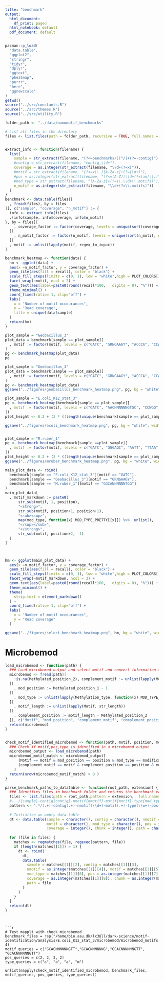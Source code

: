 ```yaml
---
title: "benchmark"
output:
  html_document:
    df_print: paged
  html_notebook: default
  pdf_document: default
---
```




```r
pacman::p_load(
  "data.table",
  "ggplot2",
  "stringr",
  "tidyr",
  "dplyr",
  "ggtext",
  "pheatmap",
  "purrr",
  "here",
  "ggnewscale"
)
getwd()
source("../src/constants.R")
source("../src/themes.R")
source("../src/utility.R")
```

```r
folder_path <- "../data/nanomotif_benchmarks"

# List all files in the directory
files <- list.files(path = folder_path, recursive = TRUE, full.names = TRUE)


extract_info <- function(filename) {
  list(
    sample = str_extract(filename, "(?<=benchmarks/)[^/]+(?=-contig)"),
    #contig = str_extract(filename, "contig_\\d+"),
    coverage = as.integer(str_extract(filename, "\\d+(?=x)")),
    #motif = str_extract(filename, "(?<=x\\.)[A-Za-z]+(?=\\d+)"),
    #pos = as.integer(str_extract(filename, "(?<=[A-Z])\\d+(?=[am]\\.)")),
    #mod_type = str_extract(filename, "[A-Za-z]+(?=\\.\\d+\\.motifs)"),
    n_motif = as.integer(str_extract(filename, "\\d+(?=\\.motifs)"))
  )
}
benchmark <- data.table(files)[
  , fread(files), by = files
][, c("sample", "coverage", "n_motif") := {
  info <- extract_info(files)
  .(info$sample, info$coverage, info$n_motif)
}, by = files][
    , coverage_factor := factor(coverage, levels = unique(sort(coverage)))
  ][
    , n_motif_factor := factor(n_motif, levels = unique(sort(n_motif, decreasing = TRUE)))
  ][
  , motif := unlist(lapply(motif, regex_to_iupac))
]
```




```r
benchmark_heatmap <- function(data) {
  hm <- ggplot(data) + 
  aes(x =n_motif_factor, y = coverage_factor) + 
  geom_tile(aes(fill = recall), color = "black") + 
  scale_fill_steps(limits = c(0, 1), low = "white",high = PLOT_COLORS[["dark_blue"]], na.value = "gray50", n.breaks = 6) +
  facet_wrap(~motif, ncol = 2) + 
  geom_text(aes(label=paste0(round(recall*100,   digits = 0), "%"))) +
  theme_minimal() +
  coord_fixed(ratio= 1, clip="off") +
  labs(
    x = "Number of motif occourances",
    y = "Read coverage",
    title = unique(data$sample)
  )
  return(hm) 
}
```

```r
plot_sample = "Geobacillus_3"
plot_data = benchmark[sample == plot_sample][
  , motif := factor(motif, levels = c("GATC", "GRNGAAGY", "ACCCA", "CCAAAT"))
]
pg <- benchmark_heatmap(plot_data)
pg
```


```r
plot_sample = "Geobacillus_3"
plot_data = benchmark[sample == plot_sample][
  , motif := factor(motif, levels = c("GATC", "GRNGAAGY", "ACCCA", "CCAAAT"))
]
pg <- benchmark_heatmap(plot_data)
ggsave("../figures/geobacillus_benchmark_heatmap.png", pg, bg = "white", width = 7, height = plot_height)

plot_sample = "E.coli_K12_stat_3"
pg <- benchmark_heatmap(benchmark[sample == plot_sample][
  , motif := factor(motif, levels = c("GATC", "AACNNNNNNGTGC", "CCWGG", "GCACNNNNNNGTT"))
])
plot_height <- 0.2 + (3 * ((length(unique(benchmark[sample == plot_sample]$motif)) - 1) %/% 2 +1))

ggsave("../figures/ecoli_benchmark_heatmap.png", pg, bg = "white", width = 7, height = plot_height)


plot_sample = "M.ruber_1"
pg <- benchmark_heatmap(benchmark[sample ==plot_sample][
  , motif := factor(motif, levels = c("GATC", "GGGAGC", "AATT", "TTAA", "CCANNNNNNTGCC", "GGCANNNNNNTGG", "CTCGAG"))
])
plot_height <- 0.2 + (3 * ((length(unique(benchmark[sample == plot_sample]$motif)) - 1) %/% 2 +1))
ggsave("../figures/mruber_benchmark_heatmap.png", pg, bg = "white", width = 7, height = plot_height)
```



```r

main_plot_data <- rbind(
  benchmark[sample == "E.coli_K12_stat_3"][motif == "GATC"],
  benchmark[sample == "Geobacillus_3"][motif == "GRNGAAGY"],
  benchmark[sample == "M.ruber_1"][motif == "GGCANNNNNNTGG"]
)
main_plot_data[
  , motif_markdown := paste0(
      str_sub(motif, 1, position),
      "<strong>",
      str_sub(motif, position+1, position+1),
      "<sub><sup>",
      map(mod_type, function(x) MOD_TYPE_PRETTY[[x]]) %>%  unlist(),
      "</sup></sub>",
      "</strong>",
      str_sub(motif, position+2, -1)
  )
]



hm <- ggplot(main_plot_data) + 
  aes(x =n_motif_factor, y = coverage_factor) + 
  geom_tile(aes(fill = recall), color = "black") + 
  scale_fill_steps(limits = c(0, 1), low = "white",high = PLOT_COLORS[["dark_blue"]], na.value = "gray50", n.breaks = 6) +
  facet_wrap(~motif_markdown, ncol = 3) + 
  geom_text(aes(label=paste0(round(recall*100,   digits = 0), "%"))) +
  theme_minimal() +
  theme(
    strip.text = element_markdown()
  ) +
  coord_fixed(ratio= 1, clip="off") +
  labs(
    x = "Number of motif occourances",
    y = "Read coverage"
  )

ggsave("../figures/select_benchmark_heatmap.png", hm, bg = "white", width = 10, height = 5)

```








# Microbemod


```r

load_microbemod <- function(path) {
  ### Load microbemod output and select motif and convert information to be compatiable with benchmark parameters
  microbemod <- fread(path)[
    !is.na(Methylated_position_2), complement_motif := unlist(lapply(Motif, reverse_complement_iupac))
  ][
    , mod_position := Methylated_position_1 - 1
  ][
    , mod_type := unlist(lapply(Methylation_type, function(x) MOD_TYPE_SINGLE[x]))
  ][
    , motif_length := unlist(lapply(Motif, str_length))
  ][
    , complement_position := motif_length - Methylated_position_2
  ][, c("Motif", "mod_position", "complement_motif", "complement_position", "mod_type")][!is.na(complement_motif)]
  return(microbemod)
}


check_motif_identified_microbemod <- function(path, motif, position, modification_type) {
  ### Check if motif,pos,type is identified in a microbemod output
  microbemod_output <- load_microbemod(path)
  microbemod_motif_match <- microbemod_output[
      (Motif == motif & mod_position == position & mod_type == modification_type) | 
      (complement_motif == motif & complement_position == position & mod_type == modification_type)
    ]
  return(nrow(microbemod_motif_match) > 0 )
}

parse_benchmark_paths_to_datatable <- function(root_path, extension) {
  ### Identifies files in benchmark folder and returns the benchmark variables matching the regex pattern
  files <- list.files(path = root_path,pattern = extension,  full.names = TRUE, recursive = TRUE, include.dirs = TRUE)
  #.../{sample}-contig{contig}-nmotif{nmotif}-motif{motif}-type{mod_type}-pos{pos}-cov{coverage}/chunk_{chunk}
  pattern <- ".*/(.+)-contig(.+)-nmotif(\\d+)-motif(.+)-type(\\w+)-pos(\\d+)-cov(\\d+)/chunk_(\\d+)"
  
  # Initialize an empty data.table
  dt <- data.table(sample = character(), contig = character(), nmotif = integer(), 
                   motif = character(), mod_type = character(), pos = integer(), 
                   coverage = integer(), chunk = integer(), path = character())
  
  for (file in files) {
    matches <- regmatches(file, regexec(pattern, file))
    if (length(matches[[1]]) > 1) {
      dt <- rbind(
        dt, 
        data.table(
          sample = matches[[1]][2], contig = matches[[1]][3], 
          nmotif = as.integer(matches[[1]][4]), motif = matches[[1]][5], 
          mod_type = matches[[1]][6], pos = as.integer(matches[[1]][7]), 
          coverage = as.integer(matches[[1]][8]), chunk = as.integer(matches[[1]][9]),
          path = file
        )
      )
    }
  }
  return(dt)
}
```

```


```r
# Test mapplt with check microbemod 
benchmark_files = rep("/home/bio.aau.dk/lx38ll/dark-science/motif-identification/analysis/E.coli_K12_stat_3/microbemod/microbemod_motifs.tsv", 4)
motif_queries = c("GCACNNNNNNGTT","GCACNNNNNNG","GCACNNNNNNGTT", "GCACNNNNNNGTT")
pos_queries = c(2, 2, 3, 2)
type_queries = c("a", "a", "a", "m")

unlist(mapply(check_motif_identified_microbemod, benchmark_files, motif_queries, pos_queries, type_queries))
```


